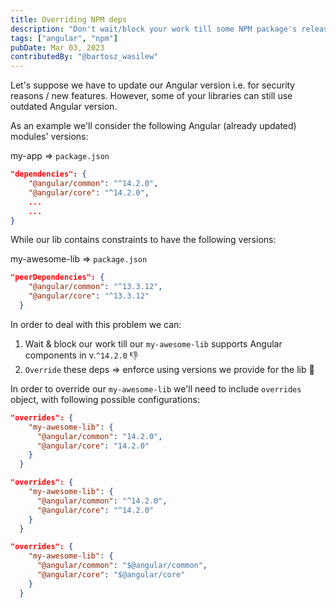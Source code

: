 ```yaml
---
title: Overriding NPM deps
description: "Don't wait/block your work till some NPM package's released, override npm dep & treat it as a temporary solution"
tags: ["angular", "npm"]
pubDate: Mar 03, 2023
contributedBy: "@bartosz_wasilew"
---
```


Let's suppose we have to update our Angular version i.e. for security reasons / new features.
However, some of your libraries can still use outdated Angular version.

As an example we'll consider the following Angular (already updated) modules' versions:

my-app => `package.json`
```json
"dependencies": {
    "@angular/common": "^14.2.0",
    "@angular/core": "^14.2.0",
    ...
    ...
}
```

While our lib contains constraints to have the following versions:

my-awesome-lib => `package.json`
```json
"peerDependencies": {
    "@angular/common": "^13.3.12",
    "@angular/core": "^13.3.12"
  }
```

In order to deal with this problem we can:
1. Wait & block our work till our `my-awesome-lib` supports Angular components in v.`^14.2.0` 👎
2. `Override` these deps => enforce using versions we provide for the lib 🤩

In order to override our `my-awesome-lib` we'll need to include `overrides` object, with following possible configurations:

```json
"overrides": {
    "my-awesome-lib": {
      "@angular/common": "14.2.0",
      "@angular/core": "14.2.0"
    }
  }
```

```json
"overrides": {
    "my-awesome-lib": {
      "@angular/common": "^14.2.0",
      "@angular/core": "^14.2.0"
    }
  }
```

```json
"overrides": {
    "my-awesome-lib": {
      "@angular/common": "$@angular/common",
      "@angular/core": "$@angular/core"
    }
  }
```






